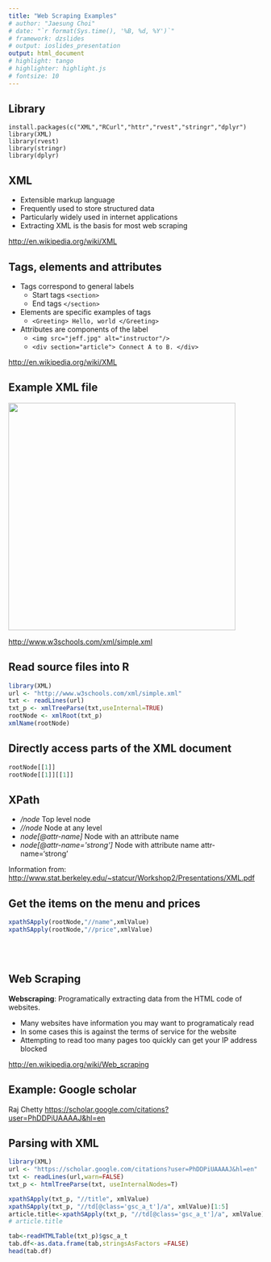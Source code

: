 ```yaml
---
title: "Web Scraping Examples"
# author: "Jaesung Choi"
# date: "`r format(Sys.time(), '%B, %d, %Y')`"
# framework: dzslides
# output: ioslides_presentation
output: html_document
# highlight: tango
# highlighter: highlight.js
# fontsize: 10
---
```



## Library
```
install.packages(c("XML","RCurl","httr","rvest","stringr","dplyr")
library(XML)
library(rvest)
library(stringr)
library(dplyr)
```



## XML

* Extensible markup language
* Frequently used to store structured data
* Particularly widely used in internet applications
* Extracting XML is the basis for most web scraping

[http://en.wikipedia.org/wiki/XML](http://en.wikipedia.org/wiki/XML)




## Tags, elements and attributes

* Tags correspond to general labels
    + Start tags `<section>`
    + End tags `</section>`
    <!-- + Empty tags `<line-break />` -->
* Elements are specific examples of tags
    + `<Greeting> Hello, world </Greeting>`
* Attributes are components of the label
    + `<img src="jeff.jpg" alt="instructor"/>`
    + `<div section="article"> Connect A to B. </div>`


[http://en.wikipedia.org/wiki/XML](http://en.wikipedia.org/wiki/XML)



## Example XML file

<img class=center src=./img/03_ObtainingData/xmlexample.png height=450>

[http://www.w3schools.com/xml/simple.xml](http://www.w3schools.com/xml/simple.xml)



## Read source files into R

```r
library(XML)
url <- "http://www.w3schools.com/xml/simple.xml"
txt <- readLines(url)
txt_p <- xmlTreeParse(txt,useInternal=TRUE)
rootNode <- xmlRoot(txt_p)
xmlName(rootNode)
```



## Directly access parts of the XML document

```r
rootNode[[1]]
rootNode[[1]][[1]]
```



## XPath

* _/node_ Top level node
* _//node_ Node at any level
* _node[@attr-name]_ Node with an attribute name
* _node[@attr-name='strong']_ Node with attribute name attr-name='strong'

Information from: [http://www.stat.berkeley.edu/~statcur/Workshop2/Presentations/XML.pdf](http://www.stat.berkeley.edu/~statcur/Workshop2/Presentations/XML.pdf)




## Get the items on the menu and prices

```r
xpathSApply(rootNode,"//name",xmlValue)
xpathSApply(rootNode,"//price",xmlValue)
```



<br>
<br>


## Web Scraping

__Webscraping__: Programatically extracting data from the HTML code of websites.

<!-- * It can be a great way to get data [How Netflix reverse engineered Hollywood](http://www.theatlantic.com/technology/archive/2014/01/how-netflix-reverse-engineered-hollywood/282679/) -->
* Many websites have information you may want to programaticaly read
* In some cases this is against the terms of service for the website
* Attempting to read too many pages too quickly can get your IP address blocked

[http://en.wikipedia.org/wiki/Web_scraping](http://en.wikipedia.org/wiki/Web_scraping)



## Example: Google scholar
<!-- <img class=center src=./img/googlescholar.png height=500> -->
Raj Chetty
[https://scholar.google.com/citations?user=PhDDPiUAAAAJ&hl=en](https://scholar.google.com/citations?user=PhDDPiUAAAAJ&hl=en)



<!-- ## Getting data off webpages - readLines() -->
<!-- ```{r} -->
<!-- con = url("https://scholar.google.com/citations?user=PhDDPiUAAAAJ&hl=en") -->
<!-- htmlCode = readLines(con,warn=FALSE) -->
<!-- close(con) -->
<!-- ``` -->



## Parsing with XML

```r
library(XML)
url <- "https://scholar.google.com/citations?user=PhDDPiUAAAAJ&hl=en"
txt <- readLines(url,warn=FALSE)
txt_p <- htmlTreeParse(txt, useInternalNodes=T)

xpathSApply(txt_p, "//title", xmlValue)
xpathSApply(txt_p, "//td[@class='gsc_a_t']/a", xmlValue)[1:5]
article.title<-xpathSApply(txt_p, "//td[@class='gsc_a_t']/a", xmlValue)
# article.title

tab<-readHTMLTable(txt_p)$gsc_a_t
tab.df<-as.data.frame(tab,stringsAsFactors =FALSE)
head(tab.df)
```


